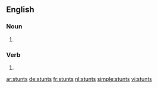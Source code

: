 
==English==

===Noun===
{{head|en|plural}}

# {{plural of|stunt|lang=en|nocat=1}}

===Verb===
{{head|en}}

# {{en-third-person singular of|stunt}}

[[ar:stunts]]
[[de:stunts]]
[[fr:stunts]]
[[nl:stunts]]
[[simple:stunts]]
[[vi:stunts]]